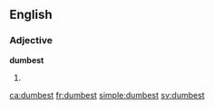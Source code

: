 ==English==

===Adjective===
'''dumbest'''

# {{en-superlative of|dumb}}

[[ca:dumbest]]
[[fr:dumbest]]
[[simple:dumbest]]
[[sv:dumbest]]